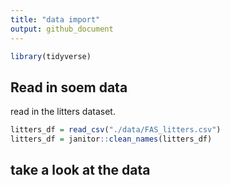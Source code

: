 ```yaml
---
title: "data import"
output: github_document
---
```


```r
library(tidyverse)
```

## Read in soem data 

read in the litters dataset. 

```r
litters_df = read_csv("./data/FAS_litters.csv")
litters_df = janitor::clean_names(litters_df)
```

## take a look at the data



